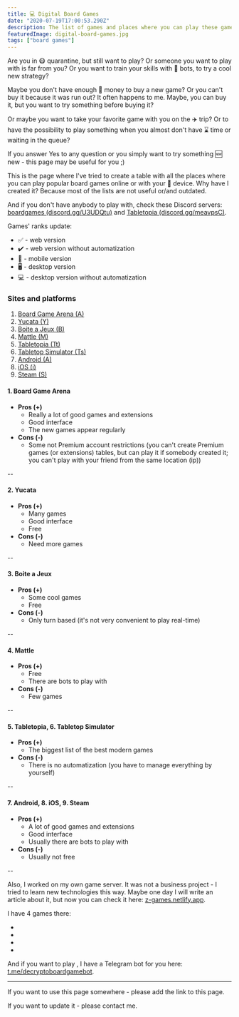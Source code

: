 ```yaml
---
title: 💻 Digital Board Games
date: "2020-07-19T17:00:53.290Z"
description: The list of games and places where you can play these games. One more list, but this one is sorted by board game geek rank.
featuredImage: digital-board-games.jpg
tags: ["board games"]
---
```


Are you in 😷 quarantine, but still want to play?
Or someone you want to play with is far from you?
Or you want to train your skills with 🤖 bots, to try a cool new strategy?

Maybe you don't have enough 💸 money to buy a new game?
Or you can't buy it because it was run out? It often happens to me.
Maybe, you can buy it, but you want to try something before buying it?

Or maybe you want to take your favorite game with you on the ✈️ trip?
Or to have the possibility to play something when you almost don't have ⌛ time or waiting in the queue?

If you answer Yes to any question or you simply want to try something 🆕 new - this page may be useful for you ;)

This is the page where I've tried to create a table with all the places where you can play popular board games online or with your 📱 device. Why have I created it? Because most of the lists are not useful or/and outdated.

And if you don't have anybody to play with, check these Discord servers: <a href="https://discord.gg/U3UDQtu" target="_blank">boardgames (discord.gg/U3UDQtu)</a> and <a href="https://discord.gg/meavpsC" target="_blank">Tabletopia (discord.gg/meavpsC)</a>.


<GamesTable rows={boardGamesOnlineData} />

Games' ranks update: <Game isDateOnly />

- ✅ - web version
- ✔️ - web version without automatization
- 📱 - mobile version
- 🖥️ - desktop version
- 💻 - desktop version without automatization

### Sites and platforms

1. <a href="https://boardgamearena.com" target="_blank">Board Game Arena (A)</a>
2. <a href="https://yucata.de" target="_blank">Yucata (Y)</a>
3. <a href="http://boiteajeux.net" target="_blank">Boite a Jeux (B)</a>
4. <a href="https://mattle.online" target="_blank">Mattle (M)</a>
5. <a href="https://tabletopia.com" target="_blank">Tabletopia (Tt)</a>
6. <a href="https://store.steampowered.com/app/286160/Tabletop_Simulator" target="_blank">Tabletop Simulator (Ts)</a>
7. <a href="https://play.google.com/store/apps" target="_blank">Android (A)</a>
8. <a href="https://www.apple.com/ios/app-store" target="_blank">iOS (i)</a>
9. <a href="https://store.steampowered.com" target="_blank">Steam (S)</a>

#### 1. Board Game Arena
- **Pros (+)**
  - Really a lot of good games and extensions
  - Good interface
  - The new games appear regularly
- **Cons (-)**
  - Some not Premium account restrictions (you can't create Premium games (or extensions) tables, but can play it if somebody created it; you can't play with your friend from the same location (ip))

--

#### 2. Yucata
- **Pros (+)**
  - Many games
  - Good interface
  - Free
- **Cons (-)**
  - Need more games

--

#### 3. Boite a Jeux
- **Pros (+)**
  - Some cool games
  - Free
- **Cons (-)**
  - Only turn based (it's not very convenient to play real-time)

--

#### 4. Mattle
- **Pros (+)**
  - Free
  - There are bots to play with
- **Cons (-)**
  - Few games

--

#### 5. Tabletopia, 6. Tabletop Simulator
- **Pros (+)**
  - The biggest list of the best modern games
- **Cons (-)**
  - There is no automatization (you have to manage everything by yourself)

--

#### 7. Android, 8. iOS, 9. Steam
- **Pros (+)**
  - A lot of good games and extensions
  - Good interface
  - Usually there are bots to play with
- **Cons (-)**
  - Usually not free

--

Also, I worked on my own game server. It was not a business project - I tried to learn new technologies this way.
Maybe one day I will write an article about it, but now you can check it here: <a href="https://z-games.netlify.app" target="_blank">z-games.netlify.app</a>.

I have 4 games there:
- <Game gameName="No Thanks!" />
- <Game gameName="Perudo" />
- <Game gameName="Lost Cities" />
- <Game gameName="6 nimmt!" />

And if you want to play <Game gameName="Decrypto" />, I have a Telegram bot for you here: <a href="https://t.me/decryptoboardgamebot" target="_blank">t.me/decryptoboardgamebot</a>.

---

If you want to use this page somewhere - please add the link to this page.

If you want to update it - please contact me.
